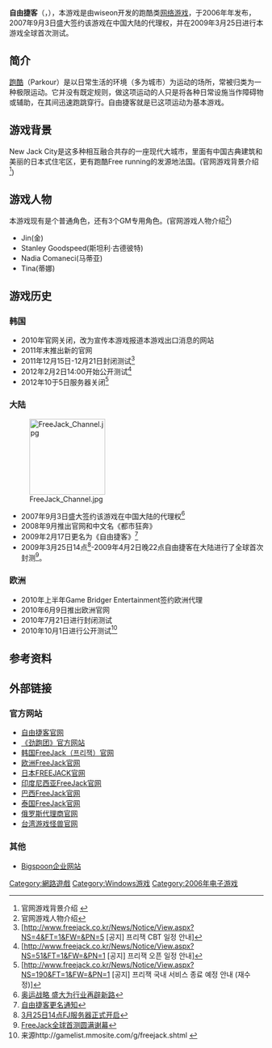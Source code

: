 {{Infobox VG
|title= 自由捷客
|image = File:FreeJack poster.jpg
|caption= 自由捷客游戏4个主要角色
|developer= WiseOn
|publisher= WiseOn&Bigspoon
|distributor= 
|released=韩国[[wiseon|wiseon]]2006<br />大陆[[盛大|盛大]]2007年9月3日<br />俄罗斯&独联体[[Innova_Systems|Innova Systems]]2009年11月28日<ref>{{Cite web |url=http://www.thisisgame.com/board/view.php?id=315578&category=8029 |title=FreeJack，创新和许可协议中的俄罗斯 |access-date=2011-08-06 |archive-url=https://web.archive.org/web/20100131033359/http://thisisgame.com/board/view.php?category=8029&id=315578 |archive-date=2010-01-31 |dead-url=yes }}</ref><br />欧洲[[GamerKraft|GamerKraft]]2010年6月<ref>[http://www.gamemeca.com/news/news_view.html?seq=23&ymd=20101118&page=1&point_ck=&search_ym=&sort_type=&search_text=&send=&mission_num=&mission_seq= Game Bridger签约FreeJack欧洲代理权] PS：开测事件根据欧洲官网新闻推测</ref><br />台湾游戏怪兽2010年11月19日<ref>[http://www.gamemeca.com/news/news_view.html?seq=18&ymd=20101119&page=1&point_ck=&search_ym=&sort_type=&search_text=&send=&mission_num=&mission_seq= 游戏怪兽签约FreeJack台湾地区代理权]</ref><br />日本[[hanbitstation|hanbitstation]]2011年初<br />印尼[[Faveo_Entertainment|Faveo]]2010年11月28日<ref>[http://www.gameqq.net/features/5822-freejack-is-running-to-indonesia# FreeJack is Running to Indonesia] {{webarchive|url=https://web.archive.org/web/20110903022154/http://www.gameqq.net/features/5822-freejack-is-running-to-indonesia |date=2011-09-03 }}</ref><br />巴西Hazit2010年11月18日<ref>http://www.inven.co.kr/webzine/news/?news=32093</ref>泰国funbox2011年1月3日<ref>[http://www.gamedonga.co.kr/gamenews/gamenewsview.asp?sendgamenews=43503 funbox签约FreeJack泰国代理权]</ref>
|genre= [[大型多人在线游戏|大型多人在线游戏]]<br />[[竞赛游戏|竞赛游戏]]
|modes= [[网络游戏|网络游戏]]
|platforms= Windows
}}
'''自由捷客'''（{{lang-en|'''FreeJack'''}}，{{lang-ko|'''프리잭'''}}），本游戏是由wiseon开发的跑酷类[[网络游戏|网络游戏]]，于2006年年发布，2007年9月3日盛大签约该游戏在中国大陆的代理权，并在2009年3月25日进行本游戏全球首次测试。

== 简介 ==
[[跑酷|跑酷]]（Parkour）是以日常生活的环境（多为城市）为运动的场所，常被归类为一种极限运动。它并没有既定规则，做这项运动的人只是将各种日常设施当作障碍物或辅助，在其间迅速跑跳穿行。自由捷客就是已这项运动为基本游戏。

== 游戏背景 ==
New Jack City是这多种相互融合共存的一座现代大城市，里面有中国古典建筑和美丽的日本式住宅区，更有跑酷Free running的发源地法国。(官网游戏背景介绍<ref>官网游戏背景介绍 {{cite web |url=http://ben.sdo.com/web/guide/guide.asp |title=存档副本 |accessdate=2011-08-08 |deadurl=yes |archiveurl=https://web.archive.org/web/20110907163258/http://ben.sdo.com/web/guide/guide.asp |archivedate=2011-09-07 }}</ref>)

== 游戏人物 ==
本游戏现有是个普通角色，还有3个GM专用角色。(官网游戏人物介绍<ref>官网游戏人物介绍{{cite web |url=http://ben.sdo.com/web/guide/char.asp |title=存档副本 |accessdate=2011-08-08 |deadurl=yes |archiveurl=https://web.archive.org/web/20110213121618/http://ben.sdo.com/web/guide/char.asp |archivedate=2011-02-13 }}</ref>)
*Jin(金)
*Stanley Goodspeed(斯坦利·古德彼特)
*Nadia Comaneci(马蒂亚)
*Tina(蒂娜)

== 游戏历史 ==
=== 韩国 ===
<!--比较早是推测所以隐藏 *2006年WiseOn发布本游戏并推出官网-->
*2010年官网关闭，改为宣传本游戏报道本游戏出口消息的网站
*2011年末推出新的官网
*2011年12月15日-12月21日封闭测试<ref>[http://www.freejack.co.kr/News/Notice/View.aspx?NS=4&FT=1&FW=&PN=5{{Dead link|date=2019年5月 |bot=InternetArchiveBot |fix-attempted=yes }} [공지<nowiki>]</nowiki> 프리잭 CBT 일정 안내]{{dead link|date=2018年4月 |bot=InternetArchiveBot |fix-attempted=yes }}</ref>
*2012年2月2日14:00开始公开测试<ref>[http://www.freejack.co.kr/News/Notice/View.aspx?NS=51&FT=1&FW=&PN=1{{Dead link|date=2019年5月 |bot=InternetArchiveBot |fix-attempted=yes }} [공지<nowiki>]</nowiki> 프리잭 오픈 일정 안내]{{dead link|date=2018年4月 |bot=InternetArchiveBot |fix-attempted=yes }}</ref>
*2012年10于5日服务器关闭<ref>[http://www.freejack.co.kr/News/Notice/View.aspx?NS=190&FT=1&FW=&PN=1{{Dead link|date=2019年5月 |bot=InternetArchiveBot |fix-attempted=yes }} [공지<nowiki>]</nowiki> 프리잭 국내 서비스 종료 예정 안내 (재수정)]{{dead link|date=2018年4月 |bot=InternetArchiveBot |fix-attempted=yes }}</ref>

=== 大陆 ===
[[File:FreeJack_Channel.jpg|150px]]
*2007年9月3日盛大签约该游戏在中国大陆的代理权<ref>[http://it.enorth.com.cn/system/2007/09/05/001896583.shtml 奥运战略 盛大为行业再辟新路]</ref>
*2008年9月推出官网和中文名《都市狂奔》
*2009年2月17日更名为《自由捷客》<ref>[http://ben.sdo.com/web/news/news_content.asp?channel=1&id=33&CategoryID=1001 自由捷客更名通知]{{dead link|date=2018年4月 |bot=InternetArchiveBot |fix-attempted=yes }}</ref>
*2009年3月25日14点<ref>[http://ben.sdo.com/web/news/news_content.asp?channel=1&id=52&CategoryID=1001 3月25日14点FJ服务器正式开启]{{dead link|date=2018年4月 |bot=InternetArchiveBot |fix-attempted=yes }}</ref>-2009年4月2日晚22点自由捷客在大陆进行了全球首次封测<ref>[http://ben.sdo.com/web/news/news_content.asp?channel=1&id=77&CategoryID=1001 FreeJack全球首测圆满谢幕]{{dead link|date=2018年4月 |bot=InternetArchiveBot |fix-attempted=yes }}</ref>。
=== 欧洲 ===
*2010年上半年Game Bridger Entertainment签约欧洲代理
*2010年6月9日推出欧洲官网
*2010年7月21日进行封闭测试
*2010年10月1日进行公开测试<ref>来源http://gamelist.mmosite.com/g/freejack.shtml {{Wayback|url=http://gamelist.mmosite.com/g/freejack.shtml |date=20130216151430 }}</ref>

== 参考资料 ==
{{reflist|2}}

== 外部链接 ==
=== 官方网站 ===

* [https://web.archive.org/web/20110812063923/http://ben.sdo.com/web/home/index.asp 自由捷客官网]
* [https://web.archive.org/web/20150425021415/http://jp.9you.com/ 《劲跑团》官方网站]
* [https://web.archive.org/web/20110818075034/http://www.freejack.co.kr/ 韩国FreeJack（프리잭）官网]
* [http://freejack.gamerkraft.com/Home.aspx 欧洲FreeJack官网]
* [http://fj.hanbitstation.jp/ 日本FREEJACK官网]{{dead link|date=2018年4月 |bot=InternetArchiveBot |fix-attempted=yes }}
* [https://web.archive.org/web/20110906095909/http://freejack.web.id/ 印度尼西亚FreeJack官网]
* [https://web.archive.org/web/20120423074101/http://www.hazit.com.br/freejack/ 巴西FreeJack官网]
* [https://web.archive.org/web/20120405140151/http://freejack.funbox.co.th/ 泰国FreeJack官网]
* [http://inn.ru/ 俄罗斯代理商官网]
* [https://secure.gamon.net/ 台湾游戏怪兽官网]

=== 其他 ===

* [http://www.bspoon.com/index.html Bigspoon企业网站]

[[Category:網路遊戲|Category:網路遊戲]]
[[Category:Windows游戏|Category:Windows游戏]]
[[Category:2006年电子游戏|Category:2006年电子游戏]]
